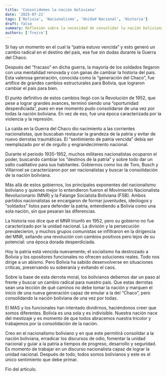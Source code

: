 ```yaml
---
title: 'Consolidemos la nación boliviana'
date: '2025-07-21'
tags: ['Bolivia', 'Nacionalismo', 'Unidad Nacional', 'Historia']
draft: false
summary: Reflexión sobre la necesidad de consolidar la nación boliviana, aprendiendo de la historia y fomentando la unidad nacional para guiar al país hacia progreso y desarrollo.
authors: ['freire']
---
```


Si hay un momento en el cual la “patria estuvo vencida” y esto generó un cambio radical en el destino del país, ese fue sin dudas durante la Guerra del Chaco.

Después del “fracaso” en dicha guerra, la mayoría de los soldados llegaron con una mentalidad renovada y con ganas de cambiar la historia del país. Esta valerosa generación, conocida como la “generación del Chaco”, fue artífice de grandes cambios estructurales para Bolivia, que lograron cambiar el país para bien.

El punto definitivo de estos cambios llegó con la Revolución de 1952, que pese a lograr grandes avances, terminó siendo una “oportunidad desperdiciada”, pues en ese momento pudo consolidarse de una vez por todas la nación boliviana. En vez de eso, fue una época caracterizada por la violencia y la represión.

La caída en la Guerra del Chaco dio nacimiento a las corrientes nacionalistas, que buscaban restaurar la grandeza de la patria y evitar de nuevo derrotas traumáticas. El “sentimiento de patria vencida” debía ser reemplazado por el de orgullo y engrandecimiento nacional.

Durante el periodo 1935-1952, muchos militares nacionalistas ocuparon el poder, buscando cambiar los “destinos de la patria” y sobre todo dar un salto cualitativo para sus habitantes. Gobiernos como los de Toro, Busch y Villarroel se caracterizaron por ser nacionalistas y buscar la consolidación de la nación boliviana.

Más allá de estos gobiernos, los principales exponentes del nacionalismo boliviano y quienes mejor lo entendieron fueron el Movimiento Nacionalista Revolucionario (MNR) y la Falange Socialista Boliviana (FSB). Ambos partidos nacionalistas se encargaron de formar juventudes, ideólogos y “soldados” listos para defender la patria, entendiendo a Bolivia como una sola nación, sin que pesaran las diferencias.

La historia nos dice que el MNR triunfó en 1952, pero su gobierno no fue caracterizado por la unidad nacional. La división y la persecución prevalecieron, y muchos grupos comunistas se infiltraron en la dirigencia del MNR, sellando una revolución con cambios positivos pero lejos de su potencial: una época dorada desperdiciada.

Hoy la patria está vencida nuevamente; el socialismo ha destrozado a Bolivia y los opositores funcionales no ofrecen soluciones reales. Todo nos dirige a un abismo. Pero Bolivia ha sabido desenvolverse en situaciones críticas, preservando su soberanía y evitando el caos.

Sobre la base de esta derrota moral, los bolivianos debemos dar un paso al frente y buscar un cambio radical para nuestro país. Que estas derrotas sean una lección de qué caminos no debe tomar la nación y marquen el inicio de una nueva generación capaz de emular a la del “Chaco”, pero consolidando la nación boliviana de una vez por todas.

El MAS y los funcionales han intentado dividirnos, haciéndonos creer que somos diferentes. Bolivia es una sola y es indivisible. Nuestra nación nace del mestizaje y es momento de que todos abracemos nuestra tricolor y trabajemos por la consolidación de la nación.

Creo en el nacionalismo boliviano y en que este permitirá consolidar a la nación boliviana, erradicar los discursos de odio, fomentar la unidad nacional y guiar a la patria a tiempos de progreso, desarrollo y seguridad. Es momento de trabajar en un discurso nacionalista capaz de lograr la unidad nacional. Después de todo, todos somos bolivianos y este es el único sentimiento que debe primar.

Fin del artículo.
